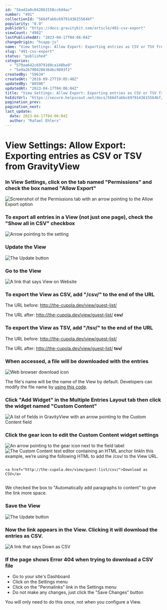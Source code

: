 ```yaml
---
id: "5bad2a0c042863158cc6d4ac"
number: "491"
collectionId: "566dfabbc6979143615564bf"
popularity: "0.9"
publicUrl: "https://docs.gravitykit.com/article/491-csv-export"
viewCount: "4982"
lastPublishedAt: "2023-04-17T04:06:04Z"
changeOrigin: "hsapp-js"
name: "View Settings: Allow Export: Exporting entries as CSV or TSV from GravityView"
slug: "491-csv-export"
status: "published"
categories: 
  - "579aa642c6979160ca148ba9"
  - "5e9a2b7904286364bc9893f2"
createdBy: "59634"
createdAt: "2018-09-27T19:05:48Z"
updatedBy: "80506"
updatedAt: "2023-04-17T04:06:04Z"
title: "View Settings: Allow Export: Exporting entries as CSV or TSV from GravityView"
hsEditUrl: "https://secure.helpscout.net/docs/566dfabbc6979143615564bf/article/5bad2a0c042863158cc6d4ac"
pagination_prev: 
pagination_next: 
last_update:
  date: 2023-04-17T04:06:04Z
  author: "Rafael Ehlers"
---
```


# View Settings: Allow Export: Exporting entries as CSV or TSV from GravityView



### In View Settings, click on the tab named "Permissions" and check the box named "Allow Export"

![Screenshot of the Permissions tab with an arrow pointing to the Allow Export option](https://i.gravitykit.com/znH09h+)

### To export all entries in a View (not just one page), check the "Show all in CSV" checkbox

![Arrow pointing to the setting](https://i.gravitykit.com/bakZxI+)

### Update the View

![The Update button](https://www.gravitykit.com/wp-content/uploads/2018/09/update-the-view.png)

### Go to the View

![A link that says View on Website](https://www.gravitykit.com/wp-content/uploads/2018/09/go-to-the-view.png)

### To export the View as CSV, add "/csv/" to the end of the URL

The URL before: http://the-cupola.dev/view/guest-list/

The URL after: http://the-cupola.dev/view/guest-list/ **csv/**

### To export the View as TSV, add "/tsv/" to the end of the URL

The URL before: http://the-cupola.dev/view/guest-list/

The URL after: http://the-cupola.dev/view/guest-list/ **tsv/**

### When accessed, a file will be downloaded with the entries

![Web browser download icon](https://www.gravitykit.com/wp-content/uploads/2018/09/when-accessed-a-file-will-be-downloaded-with-the-entries.png)

The file's name will be the name of the View by default. Developers can modify the file name by [using this code](https://gist.github.com/zackkatz/2eceeac0a45ab992c798286304466ef8).

### Click "Add Widget" in the Multiple Entries Layout tab then click the widget named "Custom Content"

![A list of fields in GravityView with an arrow pointing to the Custom Content field](https://i.gravitykit.com/CnBc51+)

### Click the gear icon to edit the Custom Content widget settings

![An arrow pointing to the gear icon next to the field label](https://i.gravitykit.com/TgSqSm+) ![The Custom Content text editor containing an HTML anchor link](https://i.gravitykit.com/wcOnSS+)In this example, we’re using the following HTML to add the /csv/ to the View URL.

```

<a href="http://the-cupola.dev/view/guest-list/csv/">Download as CSV</a>
				
```

We checked the box to "Automatically add paragraphs to content" to give the link more space.

### Save the View

![The Update button](https://www.gravitykit.com/wp-content/uploads/2018/09/save-the-view-1.png)

### Now the link appears in the View. Clicking it will download the entries as CSV.

![A link that says Down as CSV](https://www.gravitykit.com/wp-content/uploads/2018/09/now-the-link-appears-in-the-view-clicking-it-will-download-the-entries-as-csv.png)

### If the page shows Error 404 when trying to download a CSV file

- Go to your site's Dashboard
- Click on the Settings menu
- Click on the "Permalinks" link in the Settings menu
- Do not make any changes, just click the "Save Changes" button

You will only need to do this once, not when you configure a View.

